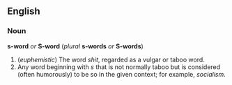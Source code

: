 ==English==
===Noun===
'''s-word''' ''or'' '''S-word''' (''plural'' '''s-words''' ''or'' '''S-words''')

#(''euphemistic'') The word ''shit'', regarded as a vulgar or taboo word.
#Any word beginning with ''s'' that is not normally taboo but is considered (often humorously) to be so in the given context; for example, ''socialism''.